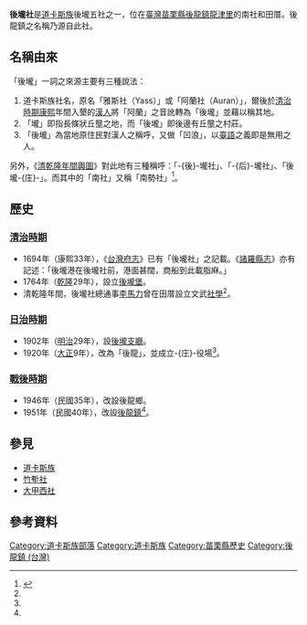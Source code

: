{{refimprove|time=2015-07-31T06:53:43+00:00}}
'''後壠社'''是[[道卡斯族|道卡斯族]]後壠五社之一，位在[[臺灣|臺灣]][[苗栗縣|苗栗縣]][[後龍鎮_(台灣)|後龍鎮]][[龍津里_(苗栗縣)|龍津里]]的南社和田厝。後龍鎮之名稱乃源自此社。

==名稱由來==
「後壠」一詞之來源主要有三種說法：
#道卡斯族社名，原名「雅斯社（Yass）」或「阿蘭社（Auran）」，爾後於[[台灣清治時期|清治時期]][[康熙|康熙]]年間入墾的[[漢人|漢人]]將「阿蘭」之音訛轉為「後壠」並藉以稱其地。
#「壠」即指長條狀丘壟之地，而「後壠」即後邊有丘壟之村莊。
#「後壠」為當地原住民對漢人之稱呼，又做「凹浪」，以[[臺語|臺語]]之義即是無用之人。
另外，《[[清乾隆年間輿圖|清乾隆年間輿圖]]》對此地有三種稱呼：「-{後}-壠社」、「-{后}-壠社」、「後壠-{庄}-」。而其中的「南社」又稱「南勢社」<ref name="後龍鎮誌">{{cite book|author=黃丙煌主修|coauthors=謝淸輝監修|title=後龍鎮誌|publisher=苗栗縣後龍鎮公所|location=苗栗縣後龍鎮|isbn=9570108495|accessdate=2015-07-31|url=http://memory.ncl.edu.tw/tm_cgi/hypage.cgi?HYPAGE=publication_local_detail.hpg&subject_name=%E9%A4%A8%E8%97%8F%E5%85%89%E5%BE%A9%E5%BE%8C%E5%8F%B0%E7%81%A3%E5%9C%B0%E5%8D%80%E5%AE%98%E4%BF%AE%E5%9C%B0%E6%96%B9%E5%BF%97%E7%9B%AE%E9%8C%84&subject_url=publication_local_category.hpg&project_id=local&dtd_id=51&xml_id=0000304969|date=2002年2月|archive-date=2016-03-04|archive-url=https://web.archive.org/web/20160304200604/http://memory.ncl.edu.tw/tm_cgi/hypage.cgi?HYPAGE=publication_local_detail.hpg&subject_name=%E9%A4%A8%E8%97%8F%E5%85%89%E5%BE%A9%E5%BE%8C%E5%8F%B0%E7%81%A3%E5%9C%B0%E5%8D%80%E5%AE%98%E4%BF%AE%E5%9C%B0%E6%96%B9%E5%BF%97%E7%9B%AE%E9%8C%84&subject_url=publication_local_category.hpg&project_id=local&dtd_id=51&xml_id=0000304969}}</ref>。
==歷史==
===[[台灣清治時期|清治時期]]===
*1694年（康熙33年），《[[台灣府志|台灣府志]]》已有「後壠社」之記載。《[[諸羅縣志|諸羅縣志]]》亦有記述：「後壠港在後壠社前，港面甚闊，商船到此載脂麻。」
*1764年（[[乾隆|乾隆]]29年），設立[[後壠堡|後壠堡]]。
*清乾隆年間，後壠社總通事[[李馬力|李馬力]]曾在田厝設立文武[[社學|社學]]<ref name="後龍鎮誌"/>。
===[[台灣日治時期|日治時期]]===
*1902年（[[明治|明治]]29年），設[[後壠支廳|後壠支廳]]。
*1920年（[[大正|大正]]9年），改為「後龍」，並成立-{庄}-役場<ref name="後龍鎮誌"/>。
===[[台灣戰後時期|戰後時期]]===
*1946年（民國35年），改設後龍鄉。
*1951年（民國40年），改設[[後龍鎮_(台灣)|後龍鎮]]<ref name="後龍鎮誌"/>。

==參見==
{{portal box|台灣}}
*[[道卡斯族|道卡斯族]]
*[[竹塹社|竹塹社]]
*[[大甲西社|大甲西社]]

==參考資料==
{{reflist}}

{{道卡斯族部落}}
[[Category:道卡斯族部落|Category:道卡斯族部落]]
[[Category:道卡斯族|Category:道卡斯族]]
[[Category:苗栗縣歷史|Category:苗栗縣歷史]]
[[Category:後龍鎮_(台灣)|Category:後龍鎮 (台灣)]]